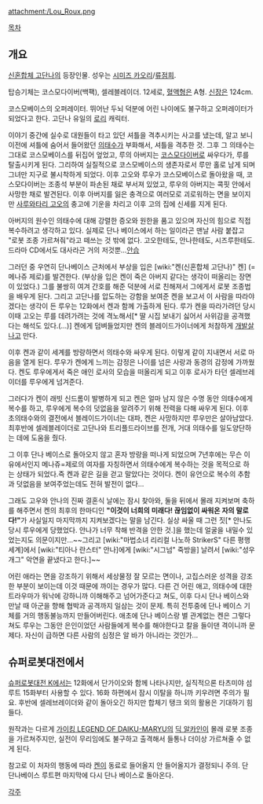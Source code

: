 {{{+1 ルウ・ルー / Lou Roux }}}

attachment:/Lou_Roux.png

[[목차]]
== 개요 ==
[[신혼합체 고단나]]의 등장인물. 성우는 [[시미즈 카오리]]/[[류점희]].

탑승기체는 코스모다이버(백팩), 셀레블레이더. 12세로, [[혈액형]]은 A형. [[신장]]은 124cm.

코스모베이스의 오퍼레이터. 뛰어난 두뇌 덕분에 어린 나이에도 불구하고 오퍼레이터가 되었다고 한다. 고단나 유일의 [[로리]] 캐릭터.

이야기 중간에 실수로 대원들이 타고 있던 셔틀을 격추시키는 사고를 냈는데, 알고 보니 이전에 셔틀에 숨어서 들어왔던 [[의태수]]가 부화해서, 셔틀을 격추한 것. 그후 그 의태수는 그대로 코스모베이스를 뒤집어 엎었고, 루의 아버지는 [[코스모다이버]]로 싸우다가, 루를 탈출시키게 된다. 그리하여 실질적으로 코스모베이스의 생존자로서 루만 홀로 남게 되며 그녀만 지구로 불시착하게 되었다. 이후 고오와 루우가 코스모베이스로 돌아왔을 때, 코스모다이버는 조종석 부분이 파손된 채로 부서져 있었고, 루우의 아버지는 콕핏 안에서 사망한 채로 발견된다. 이후 아버지를 잃은 충격으로 여러모로 괴로워하는 면을 보이지만 [[사루와타리 고오]]의 충고에 기운을 차리고 이후 고의 집에 신세를 지게 된다.

아버지의 원수인 의태수에 대해 강렬한 증오와 원한을 품고 있으며 자신의 힘으로 직접 복수하려고 생각하고 있다. 실제로 단나 베이스에서 하는 일이라곤 맨날 사람 붙잡고 "로봇 조종 가르쳐줘"라고 떼쓰는 것 밖에 없다. 고오한테도, 안나한테도, 시즈루한테도. 드라마 CD에서도 대사라곤 거의 저것뿐...[[안습]]

그러던 중 우연히 단나베이스 근처에서 부상을 입은 [wiki:"켄(신혼합체 고단나)" 켄] (= 메나쥬 제로)를 발견한다. (부상을 입은 켄이 죽은 아버지 같다는 생각이 떠올리는 장면이 있었다.) 그를 불쌍히 여겨 간호를 해준 덕분에 서로 친해져서 그에게서 로봇 조종법을 배우게 된다. 그리고 고단나를 압도하는 강함을 보여준 켄을 보고서 이 사람을 따라야겠다는 생각이 든 루우는 12화에서 켄과 함께 가출하게 된다. 루가 켄을 따라가려던 당시 이때 고오는 루를 데려가려는 것에 격노해서[* 딸 시집 보내기 싫어서 사위감을 공격했다는 해석도 있다.(…)] 켄에게 덤벼들었지만 켄의 블레이드가이너에게 처참하게 [[개발살]]나고 만다.

이후 켄과 같이 세계를 방랑하면서 의태수와 싸우게 된다. 이렇게 같이 지내면서 서로 마음을 열게 된다. 루우가 켄에게 느끼는 감정은 나이를 넘은 사랑과 동경의 감정에 가까웠다. 켄도 루우에게서 죽은 애인 로사의 모습을 떠올리게 되고 이후 로사가 타던 셀레브레이더를 루우에게 넘겨준다.

그러다가 켄이 래빗 신드롬이 발병하게 되고 켄은 얼마 남지 않은 수명 동안 의태수에게 복수를 하고, 루우에게 복수의 덧없음을 알려주기 위해 전력을 다해 싸우게 된다. 이후 초의태수와의 결전에서 블레이드가이너는 대파, 켄은 사망하지만 루우만은 살아남았다. 최후반에 셀레블레이더로 고단나와 트리플드라이브를 전개, 거대 의태수를 일도양단하는 데에 도움을 줬다.

그 이후 단나 베이스로 돌아오지 않고 혼자 방랑을 떠나게 되었으며 7년후에는 무슨 이유에서인지 메나쥬=제로의 여자를 자칭하면서 의태수에게 복수하는 것을 목적으로 하는 상태가 되었다.즉 켄과 같은 길을 걷고 말았다는 것이다. 켄이 유언으로 복수의 추함과 덧없음을 보여주었는데도 전혀 발전이 없다...

그래도 고우와 안나의 진짜 결혼식 날에는 잠시 찾아와, 둘을 뒤에서 몰래 지켜보며 축하를 해주면서 켄의 최후의 한마디인 '''"이것이 너희의 미래다! 끊임없이 싸워온 자의 말로다!"'''가 사실일지 마지막까지 지켜보겠다는 말을 남긴다. 실상 싸울 때 그런 짓[* 안나도 당시 루우에게 당했었다. 안나가 너무 착해 반격을 안한 것.]을 했는데 얼굴을 내밀수 있었는지도 의문이지만...~~그리고 [wiki:"마법소녀 리리컬 나노하 StrikerS" 다른 평행세계]에서 [wiki:"티아나 란스터" 안나]에게 [wiki:"시그넘" 죽방을] 날려서 [wiki:"성우개그" 악연을 끝냈다고 한다.]~~

어린 애라는 면을 강조하기 위해서 세상물정 잘 모르는 면이나, 고집스러운 성격을 강조한 부분이 보이는데 이것 때문에 까이는 경우가 많다. 다른 건 어린 애고, 의태수에 대한 트라우마가 워낙에 강하니까 이해해주고 넘어가준다고 쳐도, 이후 다시 단나 베이스와 만날 때 아군을 향해 협박과 공격까지 일삼는 것이 문제. 특히 전투중에 단나 베이스 기체를 거의 행동불능까지 만들어버린다. 애초에 단나 베이스랑 별 관계없는 켄은 그렇다쳐도 루우는 그동안 은인이었던 사람들에게 복수를 해야한다고 칼을 들이댄 격이니까 문제다. 자신이 급하면 다른 사람의 심정은 알 바가 아니라는 것인가...

== 슈퍼로봇대전에서 ==
[[슈퍼로봇대전 K]]에서는 12화에서 단가이오와 함께 나타나지만, 실직적으론 타츠미야 섬 루트 15화부터 사용할 수 있다. 16화 하편에서 잠시 이탈을 하니까 키우려면 주의가 필요. 후반에 셀레브레이더와 같이 돌아오긴 하지만 합체기 탱크 외의 활용은 기대하기 힘들다.

원작과는 다르게 [[가이킹 LEGEND OF DAIKU-MARYU]]의 [[딕 알카인]]이 몰래 로봇 조종을 가르쳐주지만, 실전이 무리임에도 불구하고 출격해서 들통나 더이상 가르쳐줄 수 없게 된다. 

참고로 이 처자의 행동에 따라 [[켄]]이 동료로 들어올지 안 들어올지가 결정되니 주의.
단 단나베이스 루트편 마지막에 다시 단나 베이스로 돌아온다.

[[각주]]
